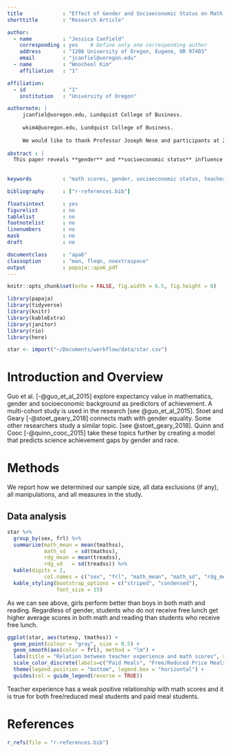 ```yaml
---
title             : "Effect of Gender and Socioeconomic Status on Math Score"
shorttitle        : "Research Article"

author: 
  - name          : "Jessica Canfield"
    corresponding : yes    # Define only one corresponding author
    address       : "1208 University of Oregon, Eugene, OR 97403"
    email         : "jcanfiel@uoregon.edu"
  - name          : "Woocheol Kim"
    affiliation   : "1"

affiliation:
  - id            : "1"
    institution   : "University of Oregon"

authornote: |
     jcanfiel@uoregon.edu, Lundquist College of Business. 
     
     wkim4@uoregon.edu, Lundquist College of Business. 
     
     We would like to thank Professor Joseph Nese and participants at 2019 International Educational Associations Conference for helpful comments. 
  
abstract : |
  This paper reveals **gender** and **socioeconomic status** influence academic achievement, especially **math scores**. Along the way, it turns out that **teacher experience** is positively related to math scores such that the more teaching experience teachers have, the higher math scores students get. 
  
  
keywords          : "math scores, gender, socioeconomic status, teacher experience"

bibliography      : ["r-references.bib"]

floatsintext      : yes
figurelist        : no
tablelist         : no
footnotelist      : no
linenumbers       : no
mask              : no
draft             : no

documentclass     : "apa6"
classoption       : "man, fleqn, noextraspace"
output            : papaja::apa6_pdf
---
```


```r
knitr::opts_chunk$set(echo = FALSE, fig.width = 6.5, fig.height = 8)

library(papaja)
library(tidyverse)
library(knitr)
library(kableExtra)
library(janitor)
library(rio)
library(here)

star <- import("~/Documents/workflow/data/star.csv")
```

# Introduction and Overview
Guo et al. [-@guo_et_al_2015] explore expectancy value in mathematics, gender and socioeconomic background as predictors of achievement. A multi-cohort study is used in the research [see @guo_et_al_2015]. Stoet and Geary [-@stoet_geary_2018] connects math with gender equality. Some other researchers study a similar topic. [see @stoet_geary_2018]. Quinn and Cooc [-@quinn_cooc_2015] take these topics further by creating a model that predicts science achievement gaps by gender and race.  

# Methods
We report how we determined our sample size, all data exclusions (if any), all manipulations, and all measures in the study. <!-- 21-word solution (Simmons, Nelson & Simonsohn, 2012; retrieved from http://ssrn.com/abstract=2160588) -->

## Data analysis

```r
star %>% 
  group_by(sex, frl) %>% 
  summarize(math_mean = mean(tmathss),
            math_sd   = sd(tmathss),
            rdg_mean = mean(treadss),
            rdg_sd   = sd(treadss)) %>%
  kable(digits = 2,
            col.names = c("sex", "frl", "math_mean", "math_sd", "rdg_mean", "rdg_sd"), format = "latex") %>% 
  kable_styling(bootstrap_options = c("striped", "condensed"), 
                font_size = 15)
```

As we can see above, girls perform better than boys in both math and reading. Regardless of gender, students who do not receive free lunch get higher average scores in both math and reading than students who receive free lunch.


```r
ggplot(star, aes(totexp, tmathss)) +
  geom_point(colour = "gray", size = 0.5) +
  geom_smooth(aes(color = frl), method = "lm") + 
  labs(title = "Relation between teacher experience and math scores", subtitle = "Separate regression lines displayed by free/reduced price lunch status", x = "Teacher Experience (years)", y = "Total Math Scale Score", color = "Lunch Status") +
  scale_color_discrete(labels=c("Paid Meals", "Free/Reduced Price Meals")) + theme_minimal() + 
  theme(legend.position = "bottom", legend.box = "horizontal") + 
  guides(col = guide_legend(reverse = TRUE))
```

Teacher experience has a weak positive relationship with math scores and it is true for both free/reduced meal students and paid meal students. 

\newpage

# References
```r
r_refs(file = "r-references.bib")

```

\begingroup
\setlength{\parindent}{-0.5in}
\setlength{\leftskip}{0.5in}

<div id = "refs"></div>
\endgroup
